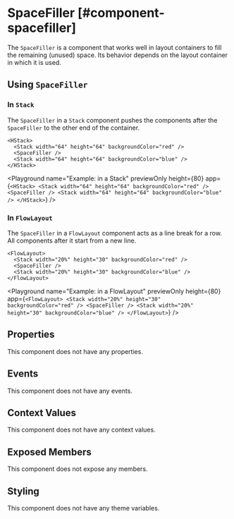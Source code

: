 
# SpaceFiller [#component-spacefiller]

The `SpaceFiller` is a component that works well in layout containers to fill the remaining (unused) space. Its behavior depends on the layout container in which it is used.

## Using `SpaceFiller`

### In `Stack`

The `SpaceFiller` in a `Stack` component pushes the components after the `SpaceFiller` to the other end of the container.

```ueml copy
<HStack>
  <Stack width="64" height="64" backgroundColor="red" />
  <SpaceFiller />
  <Stack width="64" height="64" backgroundColor="blue" />
</HStack>
```

<Playground
  name="Example: in a Stack"
  previewOnly
  height={80}
  app={`
  <HStack>
    <Stack width="64" height="64" backgroundColor="red" />
    <SpaceFiller />
    <Stack width="64" height="64" backgroundColor="blue" />
  </HStack>
  `}
/>

### In `FlowLayout`

The `SpaceFiller` in a `FlowLayout` component acts as a line break for a row. All components after it start from a new line.

```ueml copy
<FlowLayout>
  <Stack width="20%" height="30" backgroundColor="red" />
  <SpaceFiller />
  <Stack width="20%" height="30" backgroundColor="blue" />
</FlowLayout>
```

<Playground
  name="Example: in a FlowLayout"
  previewOnly
  height={80}
  app={`
  <FlowLayout>
    <Stack width="20%" height="30" backgroundColor="red" />
    <SpaceFiller />
    <Stack width="20%" height="30" backgroundColor="blue" />
  </FlowLayout>
  `}
/>

## Properties

This component does not have any properties.

## Events

This component does not have any events.

## Context Values

This component does not have any context values.

## Exposed Members

This component does not expose any members.

## Styling

This component does not have any theme variables.
